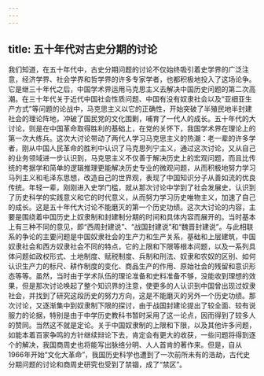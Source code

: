 ```yaml
---
---
---
```

title: 五十年代对古史分期的讨论
---



我们知道，在五十年代中，古史分期问题的讨论不仅始终吸引着史学界的广泛注意，经济学界、社会学界和哲学界的许多专家学者，也都积极地投入了这场论争。它是继三十年代之后，中国学术界运用马克思主义去解决中国历史问题的第二次高潮。在三十年代关于近代中国社会性质问题、中国有没有奴隶社会以及“亚细亚生产方式”等问题的论战中，马克思主义以它的正确性，开始突破了半殖民地半封建社会的理论阵地，冲破了国民党的文化围剿，哺育了一代人的成长。五十年代的大讨论，则是在中国革命取得胜利的基础上，在党的关怀下，我国学术界在理论上的第一次大练兵。这次大讨论带动了两代人学习马克思主义的热潮：老一辈的许多学者，刚从中国人民革命的胜利中认识了马克思列宁主义，通过这次讨论，又从自己的业务领域进一步认识到，马克思主义不仅善于解决历史上的宏观问题，而且比传统的考据学和简单的逻辑推理更能解决历史专业的微观问题，从而积极地努力学习马列主义和毛泽东思想，改造自己的世界观，表现了中国知识分子从善如流的优良传统。年轻一辈，刚刚进入史学门槛，就从那次讨论中学到了社会发展史，认识到了历史科学的实践意义和它的时代意义，从而努力学习历史唯物主义，加速了自己的成长。这是五十年代大讨论不能磨灭的第一个历史功绩。这次大讨论的内容，主要是围绕着中国历史上奴隶制和封建制分期的时间和具体内容而展开的。当时基本上有三种不同的意见，即“西周封建说”、“战国封建说”和“魏晋封建说”。与此相联系的争论的主要问题是中国奴隶社会的生产力和生产关系，基础和上层建筑，中国奴隶社会和西方奴隶社会不同的特点，它的上限和下限等根本问题，以及一系列具体问题如政权形式、土地制度、赋税制度、兵制和刑法、奴隶和农奴的区别、如何认识生产力的标尺、耕作制度的变化、商品生产的作用、原始社会的残留和意识形态等等。虽然，当时由于学术队伍的理论准备和史料准备不够，没能收到理想的效果，但是那次讨论唤起了整个知识界的注意，使更多的人认识到中国曾出现过奴隶社会，并找到了研究这段历史的努力方向，这是不能磨灭的另外一个历史功绩。那次讨论，又逐渐集中到奴隶制下限的探讨，由于战国封建论提出了较全面、较有说服力的论据，特别是由于中学历史教科书暂时采用了这一论点，因而得到了较多人的赞同。当然这不就是定论。关于中国奴隶制的上限和下限，以及其他许多问题，如能本着百家争鸣的方针继续辩论下去，肯定会有更大的收获，一些问题将得到逐个的解决，我国商周史也将能写出脉络分明、人人首肯的著作来。但是，自从1966年开始“文化大革命”，我国历史科学也遭到了一次前所未有的浩劫，古代史分期问题的讨论和商周史研究也受到了禁锢，成了“禁区”。